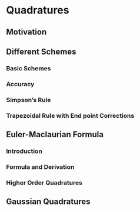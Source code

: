 # Quadratures

## Motivation

## Different Schemes

### Basic Schemes

### Accuracy

### Simpson's Rule

### Trapezoidal Rule with End point Corrections

## Euler-Maclaurian Formula

### Introduction

### Formula and Derivation


### Higher Order Quadratures

## Gaussian Quadratures


<!-- # Parts -->

<!-- You can add parts to organize one or more book chapters together. Parts can be inserted at the top of an .Rmd file, before the first-level chapter heading in that same file.  -->

<!-- Add a numbered part: `# (PART) Act one {-}` (followed by `# A chapter`) -->

<!-- Add an unnumbered part: `# (PART\*) Act one {-}` (followed by `# A chapter`) -->

<!-- Add an appendix as a special kind of un-numbered part: `# (APPENDIX) Other stuff {-}` (followed by `# A chapter`). Chapters in an appendix are prepended with letters instead of numbers. -->



